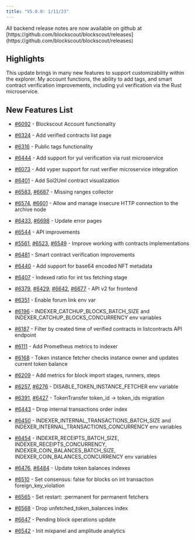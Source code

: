 ```yaml
---
title: "V5.0.0: 1/11/23"
---
```


<Info>
All backend release notes are now available on github at [https://github.com/blockscout/blockscout/releases](https://github.com/blockscout/blockscout/releases)

</Info>

## Highlights

This update brings in many new features to support customizability within the explorer. My account functions, the ability to add tags, and smart contract verification improvements, including yul verification via the Rust microservice.

## New Features List

* [#6092](https://github.com/blockscout/blockscout/pull/6092) - Blockscout Account functionality

* [#6324](https://github.com/blockscout/blockscout/pull/6324) - Add verified contracts list page

* [#6316](https://github.com/blockscout/blockscout/pull/6316) - Public tags functionality

* [#6444](https://github.com/blockscout/blockscout/pull/6444) - Add support for yul verification via rust microservice

* [#6073](https://github.com/blockscout/blockscout/pull/6073) - Add vyper support for rust verifier microservice integration

* [#6401](https://github.com/blockscout/blockscout/pull/6401) - Add Sol2Uml contract visualization

* [#6583](https://github.com/blockscout/blockscout/pull/6583), [#6687](https://github.com/blockscout/blockscout/pull/6687) - Missing ranges collector

* [#6574](https://github.com/blockscout/blockscout/pull/6574), [#6601](https://github.com/blockscout/blockscout/pull/6601) - Allow and manage insecure HTTP connection to the archive node

* [#6433](https://github.com/blockscout/blockscout/pull/6433), [#6698](https://github.com/blockscout/blockscout/pull/6698) - Update error pages

* [#6544](https://github.com/blockscout/blockscout/pull/6544) - API improvements

* [#5561](https://github.com/blockscout/blockscout/pull/5561), [#6523](https://github.com/blockscout/blockscout/pull/6523), [#6549](https://github.com/blockscout/blockscout/pull/6549) - Improve working with contracts implementations

* [#6481](https://github.com/blockscout/blockscout/pull/6481) - Smart contract verification improvements

* [#6440](https://github.com/blockscout/blockscout/pull/6440) - Add support for base64 encoded NFT metadata

* [#6407](https://github.com/blockscout/blockscout/pull/6407) - Indexed ratio for int txs fetching stage

* [#6379](https://github.com/blockscout/blockscout/pull/6379), [#6429](https://github.com/blockscout/blockscout/pull/6429), [#6642](https://github.com/blockscout/blockscout/pull/6642), [#6677](https://github.com/blockscout/blockscout/pull/6677) - API v2 for frontend

* [#6351](https://github.com/blockscout/blockscout/pull/6351) - Enable forum link env var

* [#6196](https://github.com/blockscout/blockscout/pull/6196) - INDEXER\_CATCHUP\_BLOCKS\_BATCH\_SIZE and INDEXER\_CATCHUP\_BLOCKS\_CONCURRENCY env variables

* [#6187](https://github.com/blockscout/blockscout/pull/6187) - Filter by created time of verified contracts in listcontracts API endpoint

* [#6111](https://github.com/blockscout/blockscout/pull/6111) - Add Prometheus metrics to indexer

* [#6168](https://github.com/blockscout/blockscout/pull/6168) - Token instance fetcher checks instance owner and updates current token balance

* [#6209](https://github.com/blockscout/blockscout/pull/6209) - Add metrics for block import stages, runners, steps

* [#6257](https://github.com/blockscout/blockscout/pull/6257), [#6276](https://github.com/blockscout/blockscout/pull/6276) - DISABLE\_TOKEN\_INSTANCE\_FETCHER env variable

* [#6391](https://github.com/blockscout/blockscout/pull/6391), [#6427](https://github.com/blockscout/blockscout/pull/6427) - TokenTransfer token\_id -> token\_ids migration

* [#6443](https://github.com/blockscout/blockscout/pull/6443) - Drop internal transactions order index

* [#6450](https://github.com/blockscout/blockscout/pull/6450) - INDEXER\_INTERNAL\_TRANSACTIONS\_BATCH\_SIZE and INDEXER\_INTERNAL\_TRANSACTIONS\_CONCURRENCY env variables

* [#6454](https://github.com/blockscout/blockscout/pull/6454) - INDEXER\_RECEIPTS\_BATCH\_SIZE, INDEXER\_RECEIPTS\_CONCURRENCY, INDEXER\_COIN\_BALANCES\_BATCH\_SIZE, INDEXER\_COIN\_BALANCES\_CONCURRENCY env variables

* [#6476](https://github.com/blockscout/blockscout/pull/6476), [#6484](https://github.com/blockscout/blockscout/pull/6484) - Update token balances indexes

* [#6510](https://github.com/blockscout/blockscout/pull/6510) - Set consensus: false for blocks on int transaction foreign\_key\_violation

* [#6565](https://github.com/blockscout/blockscout/pull/6565) - Set restart: :permanent for permanent fetchers

* [#6568](https://github.com/blockscout/blockscout/pull/6568) - Drop unfetched\_token\_balances index

* [#6647](https://github.com/blockscout/blockscout/pull/6647) - Pending block operations update

* [#6542](https://github.com/blockscout/blockscout/pull/6542) - Init mixpanel and amplitude analytics


